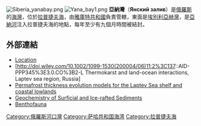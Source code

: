 [[Image:Siberia_yanabay.png|thumb]]
[[Image:Yana_bay1.png|thumb]]
'''亞納灣'''（'''Янский залив'''）是[[俄羅斯|俄羅斯]]的[[海灣|海灣]]，位於[[拉普捷夫海|拉普捷夫海]]，由[[萨哈共和国|雅庫特共和國]]負責管轄，東面是[[埃別利亞赫灣|埃別利亞赫灣]]，是[[亞納河|亞納河]]注入拉普捷夫海的地點，每年至少有九個月時間被結封。

==外部連結==
*[http://worldmaps.web.infoseek.co.jp/russia_guide.htm Location]{{Wayback|url=http://worldmaps.web.infoseek.co.jp/russia_guide.htm |date=20080109202105 }}
*[http://doi.wiley.com/10.1002/1099-1530(200004/06)11:2%3C137::AID-PPP345%3E3.0.CO%3B2-L Thermokarst and land-ocean interactions, Laptev sea region, Russia]
*[http://doi.wiley.com/10.1002/ppp.387.abs Permafrost thickness evolution models for the Laptev Sea shelf and coastal lowlands ]{{Dead link|date=2020年6月 |bot=InternetArchiveBot |fix-attempted=yes }}
*[http://linkinghub.elsevier.com/retrieve/pii/S0921818105000585 Geochemistry of Surficial and Ice-rafted Sediments ] {{Wayback|url=http://linkinghub.elsevier.com/retrieve/pii/S0921818105000585 |date=20200930071147 }}
*[http://webarchive.loc.gov/all/20060930222354/http://www.unep.org/dewa/giwa/areas/reports/r1a/assessment_giwa_r1a.pdf Benthofauna]

{{coord|72|0|N|136|30|E |display=title |region:RU-SA_type:waterbody}}
{{Russia-geo-stub}}
{{DEFAULTSORT:Янский залив}}
[[Category:俄羅斯河口灣|Category:俄羅斯河口灣]]
[[Category:萨哈共和国海湾|Category:萨哈共和国海湾]]
[[Category:拉普捷夫海|Category:拉普捷夫海]]